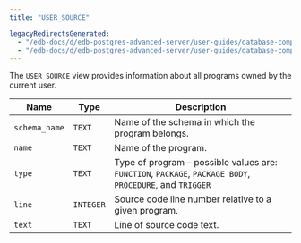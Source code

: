```yaml
---
title: "USER_SOURCE"

legacyRedirectsGenerated:
  - "/edb-docs/d/edb-postgres-advanced-server/user-guides/database-compatibility-for-oracle-developers-catalog-views-guide/13/user_source.html"
  - "/edb-docs/d/edb-postgres-advanced-server/user-guides/database-compatibility-for-oracle-developers-catalog-views-guide/latest/user_source.html"
---
```


<div id="user_source" class="registered_link"></div>

The `USER_SOURCE` view provides information about all programs owned by the current user.

| Name          | Type      | Description                                                                                              |
| ------------- | --------- | -------------------------------------------------------------------------------------------------------- |
| `schema_name` | `TEXT`    | Name of the schema in which the program belongs.                                                         |
| `name`        | `TEXT`    | Name of the program.                                                                                     |
| `type`        | `TEXT`    | Type of program – possible values are: `FUNCTION`, `PACKAGE`, `PACKAGE BODY`, `PROCEDURE`, and `TRIGGER` |
| `line`        | `INTEGER` | Source code line number relative to a given program.                                                     |
| `text`        | `TEXT`    | Line of source code text.                                                                                |

